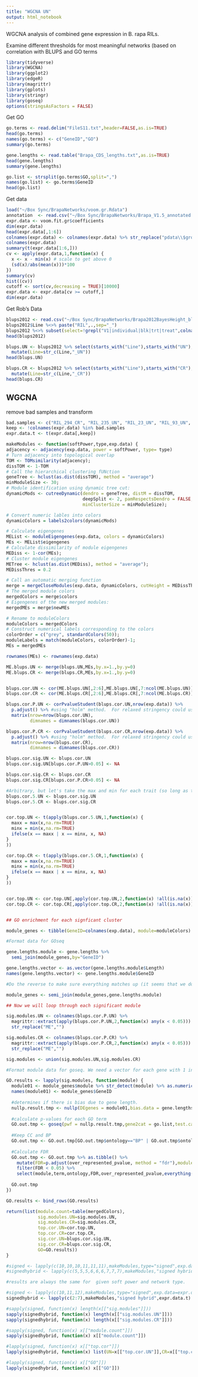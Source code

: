 ```yaml
---
title: "WGCNA UN"
output: html_notebook
---
```


WGCNA analysis of combined gene expression in B. rapa RILs. 

Examine different thresholds for most meaningful networks (based on correlation with BLUPS and GO terms

```r
library(tidyverse)
library(WGCNA)
library(ggplot2)
library(edgeR)
library(magrittr)
library(gplots)
library(stringr)
library(goseq)
options(stringsAsFactors = FALSE)
```

Get GO
```r
go.terms <- read.delim("FileS11.txt",header=FALSE,as.is=TRUE)
head(go.terms)
names(go.terms) <- c("GeneID","GO")
summary(go.terms)

gene.lengths <- read.table("Brapa_CDS_lengths.txt",as.is=TRUE)
head(gene.lengths)
summary(gene.lengths)

go.list <- strsplit(go.terms$GO,split=",")
names(go.list) <- go.terms$GeneID
head(go.list)
```


Get data
```r
load("~/Box Sync/BrapaNetworks/voom.gr.Rdata")
annotation  <- read.csv("~/Box Sync/BrapaNetworks/Brapa_V1.5_annotated.csv.gz")
expr.data <- voom.fit.gr$coefficients
dim(expr.data)
head(expr.data[,1:6])
colnames(expr.data) <- colnames(expr.data) %>% str_replace("pdata\\$group","")
colnames(expr.data)
summary(t(expr.data[1:6,]))
cv <- apply(expr.data,1,function(x) {
  x <- x - min(x) # scale to get above 0
  (sd(x)/abs(mean(x)))*100
})
summary(cv)
hist((cv))
cutoff <- sort(cv,decreasing = TRUE)[10000]
expr.data <- expr.data[cv >= cutoff,]
dim(expr.data)
```

Get Rob's Data
```r
blups2012 <- read.csv("~/Box Sync/BrapaNetworks/Brapa2012BayesHeight_blups.csv", row.names = 1)
blups2012$Line %<>% paste("RIL",.,sep="_")
blups2012 %<>% subset(select=!grepl("V1|individual|blk|trt|treat",colnames(.)))
head(blups2012)
```

```r
blups.UN <- blups2012 %>% select(starts_with("Line"),starts_with("UN"),-matches("Inflection_size")) %>%
  mutate(Line=str_c(Line,"_UN"))
head(blups.UN)

blups.CR <- blups2012 %>% select(starts_with("Line"),starts_with("CR"),-matches("Inflection_size")) %>%
  mutate(Line=str_c(Line,"_CR"))
head(blups.CR)
```

## WGCNA 

remove bad samples and transform
```r
bad.samples <- c("RIL_294_CR", "RIL_235_UN", "RIL_23_UN", "RIL_93_UN", "RIL_174_CR", "RIL_337_CR")
keep <- !colnames(expr.data) %in% bad.samples
expr.data.t <- t(expr.data[,keep])
```

```r
makeModules <- function(softPower,type,exp.data) {
adjacency <- adjacency(exp.data, power = softPower, type= type)
# Turn adjacency into topological overlap
TOM <- TOMsimilarity(adjacency);
dissTOM <- 1-TOM
# Call the hierarchical clustering fUNction
geneTree <- hclust(as.dist(dissTOM), method = "average")
minModuleSize <- 30;
# Module identification using dynamic tree cut:
dynamicMods <- cutreeDynamic(dendro = geneTree, distM = dissTOM,
                             deepSplit <- 2, pamRespectsDendro = FALSE,
                             minClusterSize = minModuleSize);

# Convert numeric lables into colors
dynamicColors = labels2colors(dynamicMods)

# Calculate eigengenes
MEList <- moduleEigengenes(exp.data, colors = dynamicColors)
MEs <- MEList$eigengenes
# Calculate dissimilarity of module eigengenes
MEDiss <- 1-cor(MEs);
# Cluster module eigengenes
METree <- hclust(as.dist(MEDiss), method = "average");
MEDissThres = 0.2

# Call an automatic merging function
merge = mergeCloseModules(exp.data, dynamicColors, cutHeight = MEDissThres, verbose = 3)
# The merged module colors
mergedColors = merge$colors
# Eigengenes of the new merged modules:
mergedMEs = merge$newMEs

# Rename to moduleColors
moduleColors = mergedColors
# Construct numerical labels corresponding to the colors
colorOrder = c("grey", standardColors(50));
moduleLabels = match(moduleColors, colorOrder)-1;
MEs = mergedMEs

rownames(MEs) <- rownames(exp.data)

ME.blups.UN <- merge(blups.UN,MEs,by.x=1.,by.y=0)
ME.blups.CR <- merge(blups.CR,MEs,by.x=1.,by.y=0)


blups.cor.UN <- cor(ME.blups.UN[,2:6],ME.blups.UN[,7:ncol(ME.blups.UN)])
blups.cor.CR <- cor(ME.blups.CR[,2:6],ME.blups.CR[,7:ncol(ME.blups.CR)])

blups.cor.P.UN <- corPvalueStudent(blups.cor.UN,nrow(exp.data)) %>%
  p.adjust() %>% #using "holm" method.  For relaxed stringency could use "fdr"
  matrix(nrow=nrow(blups.cor.UN),
         dimnames = dimnames(blups.cor.UN))

blups.cor.P.CR <- corPvalueStudent(blups.cor.CR,nrow(exp.data)) %>%
  p.adjust() %>% #using "holm" method.  For relaxed stringency could use "fdr"
  matrix(nrow=nrow(blups.cor.CR),
         dimnames = dimnames(blups.cor.CR))

blups.cor.sig.UN <- blups.cor.UN
blups.cor.sig.UN[blups.cor.P.UN>0.05] <- NA

blups.cor.sig.CR <- blups.cor.CR
blups.cor.sig.CR[blups.cor.P.CR>0.05] <- NA

#Arbitrary, but let's take the max and min for each trait (so long as they are significant)
blups.cor.5.UN <- blups.cor.sig.UN
blups.cor.5.CR <- blups.cor.sig.CR


cor.top.UN <- t(apply(blups.cor.5.UN,1,function(x) {
  maxx = max(x,na.rm=TRUE)
  minx = min(x,na.rm=TRUE)
  ifelse(x == maxx | x == minx, x, NA)
}
))

cor.top.CR <- t(apply(blups.cor.5.CR,1,function(x) {
  maxx = max(x,na.rm=TRUE)
  minx = min(x,na.rm=TRUE)
  ifelse(x == maxx | x == minx, x, NA)
}
))


cor.top.UN <- cor.top.UN[,apply(cor.top.UN,2,function(x) !all(is.na(x)))]
cor.top.CR <- cor.top.CR[,apply(cor.top.CR,2,function(x) !all(is.na(x)))]


## GO enrichment for each signficant cluster

module_genes <- tibble(GeneID=colnames(exp.data), module=moduleColors)

#Format data for GOseq

gene.lengths.module <- gene.lengths %>% 
  semi_join(module_genes,by="GeneID")

gene.lengths.vector <- as.vector(gene.lengths.module$Length)
names(gene.lengths.vector) <- gene.lengths.module$GeneID

#Do the reverse to make sure everything matches up (it seems that we don't have length info for some genes?)

module_genes <- semi_join(module_genes,gene.lengths.module)

## Now we will loop through each significant module

sig.modules.UN <- colnames(blups.cor.P.UN) %>%
  magrittr::extract(apply(blups.cor.P.UN,2,function(x) any(x < 0.05))) %>%
  str_replace("ME","")

sig.modules.CR <- colnames(blups.cor.P.CR) %>%
  magrittr::extract(apply(blups.cor.P.CR,2,function(x) any(x < 0.05))) %>%
  str_replace("ME","")

sig.modules <- union(sig.modules.UN,sig.modules.CR)

#Format module data for goseq. We need a vector for each gene with 1 indicating module membership and 0 indicating not in module 

GO.results <- lapply(sig.modules, function(module) {
  module01 <- module_genes$module %>% str_detect(module) %>% as.numeric()
  names(module01) <- module_genes$GeneID 
  
  #determines if there is bias due to gene length.
  nullp.result.tmp <- nullp(DEgenes = module01,bias.data = gene.lengths.vector,plot.fit = FALSE)
  
  #calculate p-values for each GO term
  GO.out.tmp <- goseq(pwf = nullp.result.tmp,gene2cat = go.list,test.cats=("GO:BP"))
  
  #Keep CC and BP
  GO.out.tmp <- GO.out.tmp[GO.out.tmp$ontology=="BP" | GO.out.tmp$ontology=="CC",]
  
  #Calculate FDR
  GO.out.tmp <- GO.out.tmp %>% as.tibble() %>%
    mutate(FDR=p.adjust(over_represented_pvalue, method = "fdr"),module=module) %>%
    filter(FDR < 0.05) %>%
    select(module,term,ontology,FDR,over_represented_pvalue,everything()) 
  
  GO.out.tmp
})

GO.results <- bind_rows(GO.results)

return(list(module.count=table(mergedColors),
            sig.modules.UN=sig.modules.UN, 
            sig.modules.CR=sig.modules.CR, 
            top.cor.UN=cor.top.UN,
            top.cor.CR=cor.top.CR,
            sig.cor.UN=blups.cor.sig.UN, 
            sig.cor.CR=blups.cor.sig.CR, 
            GO=GO.results))
}
```

```r
#signed <- lapply(c(10,10,10,11,11,11),makeModules,type="signed",exp.data=expr.data.UN.t)
#signedhybrid <- lapply(c(5,5,5,6,6,6,7,7,7),makeModules,"signed hybrid",expr.data.UN.t)

#results are always the same for  given soft power and network type.

#signed <- lapply(c(10,11,12),makeModules,type="signed",exp.data=expr.data.UN.t)
signedhybrid <- lapply(c(2:7),makeModules,"signed hybrid",expr.data.t)
```

```r
#sapply(signed, function(x) length(x[["sig.modules"]]))
sapply(signedhybrid, function(x) length(x[["sig.modules.UN"]]))
sapply(signedhybrid, function(x) length(x[["sig.modules.CR"]]))
```


```r
#sapply(signed, function(x) x[["module.count"]])
sapply(signedhybrid, function(x) x[["module.count"]])
```

```r
#lapply(signed, function(x) x[["top.cor"]])
lapply(signedhybrid, function(x) list(UN=x[["top.cor.UN"]],CR=x[["top.cor.CR"]]))
```

```r
#lapply(signed, function(x) x[["GO"]])
lapply(signedhybrid, function(x) x[["GO"]])
```
